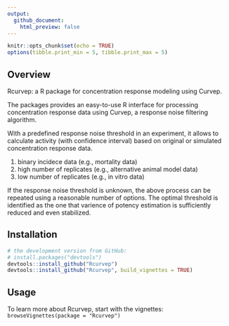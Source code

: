 ```yaml
---
output: 
  github_document:
    html_preview: false
---
```


```r
knitr::opts_chunk$set(echo = TRUE)
options(tibble.print_min = 5, tibble.print_max = 5)
```

## Overview

Rcurvep: a R package for concentration response modeling using Curvep.

The packages provides an easy-to-use R interface for processing concentration response data using Curvep, a response noise filtering algorithm.

With a predefined response noise threshold in an experiment, it allows to calculate activity (with confidence interval) based on original or simulated concentration response data.

1. binary incidece data (e.g., mortality data)
2. high number of replicates (e.g., alternative animal model data)
3. low number of replicates (e.g., in vitro data)

If the response noise threshold is unknown, the above process can be repeated using a reasonable number of options.
The optimal threshold is identified as the one that varience of potency estimation is sufficiently reduced and even stabilized.

## Installation

```r
# the development version from GitHub:
# install.packages("devtools")
devtools::install_github("Rcurvep")
devtools::install_github("Rcurvep", build_vignettes = TRUE)
```

## Usage

To learn more about Rcurvep, start with the vignettes:
`browseVignettes(package = "Rcurvep")`

